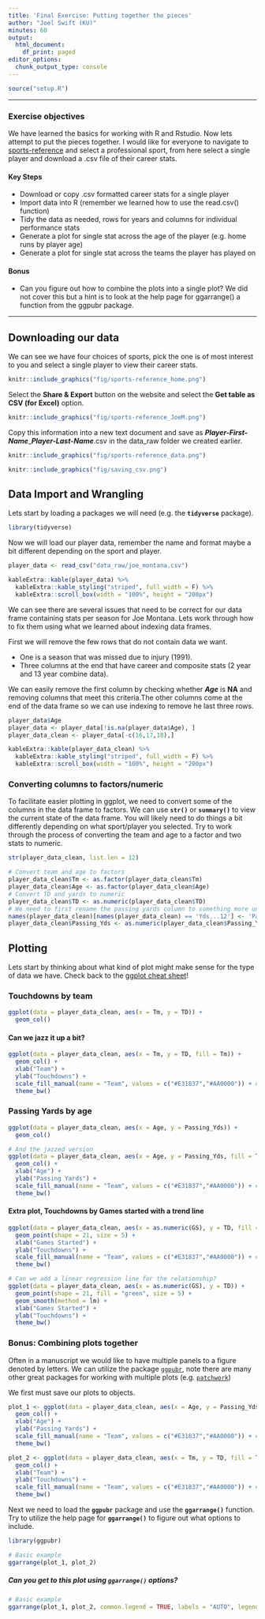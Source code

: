```yaml
---
title: 'Final Exercise: Putting together the pieces'
author: "Joel Swift (KU)"
minutes: 60
output:
  html_document:
    df_print: paged
editor_options:
  chunk_output_type: console
---
```


```r
source("setup.R")
```

------------------------------------------------------------------------

::: objectives
### Exercise objectives

We have learned the basics for working with R and Rstudio. Now lets attempt to put the pieces together. I would like for everyone to navigate to [sports-reference](https://www.sports-reference.com/) and select a professional sport, from here select a single player and download a .csv file of their career stats.

#### Key Steps

-   Download or copy .csv formatted career stats for a single player
-   Import data into R (remember we learned how to use the read.csv() function)
-   Tidy the data as needed, rows for years and columns for individual performance stats
-   Generate a plot for single stat across the age of the player (e.g. home runs by player age)
-   Generate a plot for single stat across the teams the player has played on

#### Bonus

-   Can you figure out how to combine the plots into a single plot? We did not cover this but a hint is to look at the help page for ggarrange() a function from the ggpubr package.
:::

------------------------------------------------------------------------

## Downloading our data

We can see we have four choices of sports, pick the one is of most interest to you and select a single player to view their career stats.

```r
knitr::include_graphics("fig/sports-reference_home.png")
```

Select the **Share & Export** button on the website and select the **Get table as CSV (for Excel)** option.

```r
knitr::include_graphics("fig/sports-reference_JoeM.png")
```

Copy this information into a new text document and save as ***Player-First-Name***_***Player-Last-Name***.csv in the data_raw folder we created earlier.

```r
knitr::include_graphics("fig/sports-reference_data.png")
```

```r
knitr::include_graphics("fig/saving_csv.png")
```


## Data Import and Wrangling

Lets start by loading a packages we will need (e.g. the **`tidyverse`** package).

```r
library(tidyverse)
```

Now we will load our player data, remember the name and format maybe a bit different depending on the sport and player.

```r
player_data <- read_csv("data_raw/joe_montana.csv")
```

```r
kableExtra::kable(player_data) %>%
  kableExtra::kable_styling("striped", full_width = F) %>%
  kableExtra::scroll_box(width = "100%", height = "200px")
```

We can see there are several issues that need to be correct for our data frame containing stats per season for Joe Montana. Lets work through how to fix them using what we learned about indexing data frames.

First we will remove the few rows that do not contain data we want. 

- One is a season that was missed due to injury (1991).
- Three columns at the end that have career and composite stats (2 year and 13 year combine data).

We can easily remove the first column by checking whether ***Age*** is **NA** and removing columns that meet this criteria.The other columns come at the end of the data frame so we can use indexing to remove he last three rows.

```r
player_data$Age
player_data <- player_data[!is.na(player_data$Age), ]
player_data_clean <- player_data[-c(16,17,18),]
```

```r
kableExtra::kable(player_data_clean) %>%
  kableExtra::kable_styling("striped", full_width = F) %>%
  kableExtra::scroll_box(width = "100%", height = "200px")
```

### Converting columns to factors/numeric

To facilitate easier plotting in ggplot, we need to convert some of the columns in the data frame to factors. We can use **`str()`** or **`summary()`** to view the current state of the data frame. You will likely need to do things a bit differently depending on what sport/player you selected. Try to work through the process of converting the team and age to a factor and two stats to numeric.
```r
str(player_data_clean, list.len = 12)

# Convert team and age to factors
player_data_clean$Tm <- as.factor(player_data_clean$Tm)
player_data_clean$Age <- as.factor(player_data_clean$Age)
# Convert TD and yards to numeric
player_data_clean$TD <- as.numeric(player_data_clean$TD)
# We need to first rename the passing yards column to something more understandable
names(player_data_clean)[names(player_data_clean) == 'Yds...12'] <- 'Passing_Yds'
player_data_clean$Passing_Yds <- as.numeric(player_data_clean$Passing_Yds)
```

## Plotting

Lets start by thinking about what kind of plot might make sense for the type of data we have. Check back to the [ggplot cheat sheet](https://rstudio.github.io/cheatsheets/data-visualization.pdf)!

### Touchdowns by team

```r
ggplot(data = player_data_clean, aes(x = Tm, y = TD)) +
  geom_col()
```

#### Can we jazz it up a bit?

```r
ggplot(data = player_data_clean, aes(x = Tm, y = TD, fill = Tm)) +
  geom_col() +
  xlab("Team") +
  ylab("Touchdowns") +
  scale_fill_manual(name = "Team", values = c("#E31837","#AA0000")) + # Team colors found on google
  theme_bw()
```


### Passing Yards by age

```r
ggplot(data = player_data_clean, aes(x = Age, y = Passing_Yds)) +
  geom_col()

# And the jazzed version
ggplot(data = player_data_clean, aes(x = Age, y = Passing_Yds, fill = Tm)) +
  geom_col() +
  xlab("Age") +
  ylab("Passing Yards") +
  scale_fill_manual(name = "Team", values = c("#E31837","#AA0000")) + # Team colors found on google
  theme_bw()
```


#### Extra plot, Touchdowns by Games started with a trend line

```r
ggplot(data = player_data_clean, aes(x = as.numeric(GS), y = TD, fill = Tm)) +
  geom_point(shape = 21, size = 5) +
  xlab("Games Started") +
  ylab("Touchdowns") +
  scale_fill_manual(name = "Team", values = c("#E31837","#AA0000")) + # Team colors found on google
  theme_bw()

# Can we add a linear regression line for the relationship?
ggplot(data = player_data_clean, aes(x = as.numeric(GS), y = TD)) +
  geom_point(shape = 21, fill = "green", size = 5) +
  geom_smooth(method = lm) +
  xlab("Games Started") +
  ylab("Touchdowns") +
  theme_bw()

```


### Bonus: Combining plots together

Often in a manuscript we would like to have multiple panels to a figure denoted by letters. We can utilize the package [`ggpubr`](https://cran.r-project.org/web/packages/ggpubr/index.html), note there are many other great packages for working with multiple plots (e.g. [`patchwork`](https://cran.r-project.org/web/packages/patchwork/index.html))


We first must save our plots to objects.
```r

plot_1 <- ggplot(data = player_data_clean, aes(x = Age, y = Passing_Yds, fill = Tm)) +
  geom_col() +
  xlab("Age") +
  ylab("Passing Yards") +
  scale_fill_manual(name = "Team", values = c("#E31837","#AA0000")) + # Team colors found on google
  theme_bw()

plot_2 <- ggplot(data = player_data_clean, aes(x = Tm, y = TD, fill = Tm)) +
  geom_col() +
  xlab("Team") +
  ylab("Touchdowns") +
  scale_fill_manual(name = "Team", values = c("#E31837","#AA0000")) + # Team colors found on google
  theme_bw()

```


Next we need to load the **`ggpubr`** package and use the **`ggarrange()`** function. Try to utilize the help page for **`ggarrange()`** to figure out what options to include.
```r
library(ggpubr)

# Basic example
ggarrange(plot_1, plot_2)
```

##### Can you get to this plot using  **`ggarrange()`** options?
```r
# Basic example
ggarrange(plot_1, plot_2, common.legend = TRUE, labels = "AUTO", legend = 'right')
```

